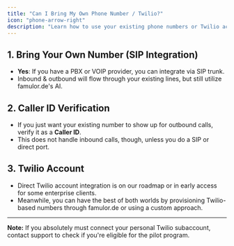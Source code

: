 ```yaml
---
title: "Can I Bring My Own Phone Number / Twilio?"
icon: "phone-arrow-right"
description: "Learn how to use your existing phone numbers or Twilio account with famulor.de through SIP integration or Caller ID verification"
---
```


## 1. Bring Your Own Number (SIP Integration)

- **Yes**: If you have a PBX or VOIP provider, you can integrate via SIP trunk.
- Inbound & outbound will flow through your existing lines, but still utilize famulor.de's AI.

## 2. Caller ID Verification

- If you just want your existing number to show up for outbound calls, verify it as a **Caller ID**.
- This does not handle inbound calls, though, unless you do a SIP or direct port.

## 3. Twilio Account

- Direct Twilio account integration is on our roadmap or in early access for some enterprise clients.
- Meanwhile, you can have the best of both worlds by provisioning Twilio-based numbers through famulor.de or using a custom approach.

---

**Note:** If you absolutely must connect your personal Twilio subaccount, contact support to check if you're eligible for the pilot program.
